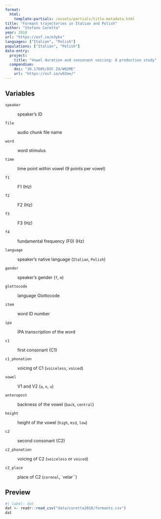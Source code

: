 ```yaml
---
format: 
  html:
    template-partials: /assets/partials/title-metadata.html
title: "Formant trajectories in Italian and Polish"
author: "Stefano Coretta"
year: 2018
url: "https://osf.io/e3ykx"
languages: ["Italian", "Polish"]
populations: ["Italian", "Polish"]
data-entry:
  project:
    title: "Vowel duration and consonant voicing: A production study"
  compendium:
    doi: "10.17605/OSF.IO/W92ME"
    url: "https://osf.io/w92me/"
---
```


## Variables

`speaker`

:   speaker's ID

`file`

:   audio chunk file name

`word`

:   word stimulus

`time`

:   time point within vowel (9 points per vowel)

`f1`

:   F1 (Hz)

`f2`

:   F2 (Hz)

`f3`

:   F3 (Hz)

`f4`

:   fundamental frequency (F0) (Hz)

`language`

:   speaker's native language (`Italian`, `Polish`)

`gender`

:   speaker's gender (`f`, `m`)

`glottocode`

:   language Glottocode

`item`

:   word ID number

`ipa`

:   IPA transcription of the word

`c1`

:   first consonant (C1)

`c1_phonation`

:   voicing of C1 (`voiceless`, `voiced`)

`vowel`

:   V1 and V2 (`a`, `o`, `u`)

`anteropost`

:   backness of the vowel (`back`, `central`)

`height`

:   height of the vowel (`high`, `mid`, `low`)

`c2`

:   second consonant (C2)

`c2_phonation`

:   voicing of C2 (`voiceless` or `voiced`)

`c2_place`

:   place of C2 (`coronal`, \`velar\`\`)

## Preview

```r
#| label: dat
dat <- readr::read_csv("data/coretta2018/formants.csv")
dat
```
